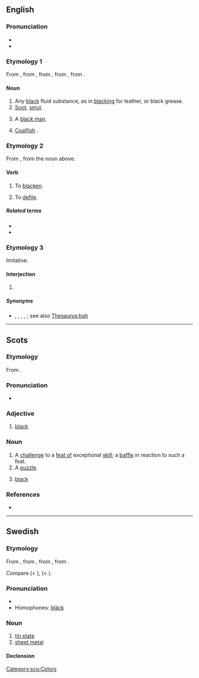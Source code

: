 {{also|Bleck|Bléck}}
==English==

===Pronunciation===
* {{IPA|en|/blɛk/}}
* {{rhymes|en|ɛk|s=1}}

===Etymology 1===
From {{inh|en|enm|blek|t=ink}}, from {{der|en|non|blek|t=black tint, ink}}, from {{der|en|ang|blæc|t=black tint or dye, ink}}, from {{der|en|gmw-pro|*blak}}, from {{der|en|gem-pro|*blaką|t=that which is black; blackness}}.

====Noun====
{{en-noun}}

# Any [[black]] fluid substance, as in [[blacking]] for leather, or black grease.
# [[soot|Soot]], [[smut]].
# {{lb|en|obsolete}} A [[black man]].
# {{lb|en|dialectal}} [[coalfish|Coalfish]] {{q|Pollachius virens}}.

===Etymology 2===
From {{inh|en|enm|blekken}}, from the noun above.

====Verb====
{{en-verb}}

# {{lb|en|obsolete|dialect}} To [[blacken]].
# {{lb|en|obsolete|dialect}} To [[defile]].
#: {{rfquotek|en|Wyclif}}

=====Related terms=====
* {{l|en|blatch}}
* {{l|en|bletch}}

{{Webster 1913}}

===Etymology 3===
Imitative.

====Interjection====
{{en-interj}}

# {{lb|en|rare}} {{alternative form of|en|blech}}

=====Synonyms=====
* {{l|en|feh}}, {{l|en|pfaugh}}, {{l|en|pish}}, {{l|en|pshaw}}, {{l|en|pooh}}; see also [[Thesaurus:bah]]

----

==Scots==

===Etymology===
From {{der|sco|ang|blæc}}.

===Pronunciation===
* {{IPA|sco|/blɛk/}}

===Adjective===
{{colorbox|black}} {{sco-adj|blecker|bleckest}}

# {{lb|sco|South Scots}} [[black]]

===Noun===
{{head|sco|noun}}

# A [[challenge]] to a [[feat of skill|feat of]] exceptional [[skill]]; a [[baffle]] in reaction to such a feat.
# A [[puzzle]].
# {{lb|sco|South Scots}} [[black]]

===References===
* {{R:DSL|url=https://www.dsl.ac.uk/entry/snd/bleck_n1_v1|pos=''n.''{{sup|1}}, ''v.''{{sup|1}}|noformat=yes}}

[[Category:sco:Colors]]

----

==Swedish==

===Etymology===
From {{bor|sv|nds|blick}}, from {{der|sv|gml|bleck}}, from {{der|sv|osx|*blek}}, from {{der|sv|gem-pro|*bliką}}.

Compare {{cog|da|blik}} (< {{cog|gml|bleck}}), {{cog|de|Blech}} (< {{cog|goh|bleh}}).

===Pronunciation===
* {{IPA|sv|/blɛk/}}
* Homophones: [[bläck]]

===Noun===
{{sv-noun|n}}

# [[tin plate]]
# [[sheet metal]]

====Declension====
{{sv-noun-irreg-n|2=blecket}}